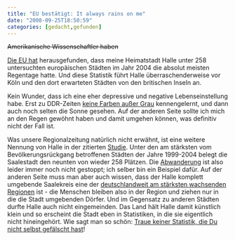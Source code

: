 ```yaml
---
title: "EU bestätigt: It always rains on me"
date: "2008-09-25T18:50:59"
categories: [gedacht,gefunden]
---
```


<del datetime="2008-09-25T17:09:45+00:00">Amerikanische Wissenschaftler haben</del> [Die EU hat](http://www.mz-web.de/servlet/ContentServer?pagename=ksta/page&atype=ksArtikel&aid=1222235479134&calledPageId=987490165154) herausgefunden, dass meine Heimatstadt Halle unter 258 untersuchten europäischen Städten im Jahr 2004 die absolut meisten Regentage hatte. Und diese Statistik führt Halle überraschenderweise vor Köln und den dort erwarteten Städten von den britischen Inseln an.

Kein Wunder, dass ich eine eher depressive und negative Lebenseinstellung habe. Erst zu DDR-Zeiten [keine Farben außer Grau](http://www.3sat.de/3sat.php?http://www.3sat.de/kulturzeit/specials/68317/index.html) kennengelernt, und dann auch noch selten die Sonne gesehen. Auf der anderen Seite sollte ich mich an den Regen gewöhnt haben und damit umgehen können, was definitiv nicht der Fall ist.

Was unsere Regionalzeitung natürlich nicht erwähnt, ist eine weitere Nennung von Halle in der zitierten [Studie](http://www.europa-kommissionen.dk/upload/application/7fddfa81/ks-sf-08-082-en.pdf). Unter den am stärksten vom Bevölkerungsrückgang betroffenen Städten der Jahre 1999-2004 belegt die Saalestadt den neunten von wieder 258 Plätzen. Die [Abwanderung](http://www.stadtentwicklung-sachsen-anhalt.de/inhalt/situation/) ist also leider immer noch nicht gestoppt; ich selber bin ein Beispiel dafür. Auf der anderen Seite muss man aber auch wissen, dass der Halle komplett umgebende Saalekreis eine der [deutschlandweit am stärksten wachsenden Regionen](http://www.berlin-institut.org/fileadmin/user_upload/Deutschland_2020/sachsen_anhalt.pdf) ist - die Menschen bleiben also in der Region und ziehen nur in die die Stadt umgebenden Dörfer. Und im Gegensatz zu anderen Städten durfte Halle auch nicht eingemeinden. Das Land hält Halle damit künstlich klein und so erscheint die Stadt eben in Statistiken, in die sie eigentlich nicht hineingehört. Wie sagt man so schön: [Traue keiner Statistik, die Du nicht selbst gefälscht hast](http://de.wikipedia.org/wiki/Liste_geflügelter_Worte/T#Traue_keiner_Statistik.2C_die_du_nicht_selbst_gef.C3.A4lscht_hast.)!
